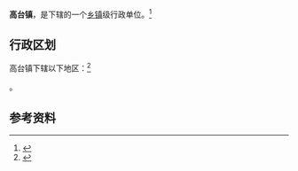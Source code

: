 {{中国乡级行政区|21/14/21/113/000}}

'''高台镇'''，是{{PRC admin/fullname|21/14/21/113/000|3}}下辖的一个[[乡镇|乡镇]]级行政单位。<ref>{{PRC admin/ref sgc|{{PRC admin/parent|21/14/21/113/000}}}}</ref>

== 行政区划 ==

高台镇下辖以下地区：<ref>{{PRC admin/ref sgc|21/14/21/113/000}}</ref>

{{PRC admin/children|21/14/21/113/000}}。

== 参考资料 ==

{{reflist}}

{{行政区划小作品}}
{{PRC admin/navcat|21/14/21/113/000}}